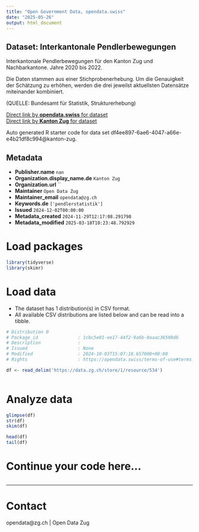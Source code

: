 ```yaml
---
title: "Open Government Data, opendata.swiss"
date: "2025-05-26"
output: html_document
---
```


## Dataset: Interkantonale Pendlerbewegungen

Interkantonale Pendlerbewegungen für den Kanton Zug und Nachbarkantone. Jahre 2020 bis 2022.

Die Daten stammen aus einer Stichprobenerhebung. Um die Genauigkeit der Schätzung zu erhöhen, werden die drei jeweilst aktuellsten Datensätze miteinander kombiniert.

(QUELLE: Bundesamt für Statistik, Strukturerhebung)

[Direct link by **opendata.swiss** for dataset](https://opendata.swiss/de/dataset/interkantonale-pendlerbewegungen)<br>
[Direct link by **Kanton Zug** for dataset](https://www.zg.ch/behoerden/gesundheitsdirektion/statistikfachstelle/themen/11-mobilitaet-und-verkehr/pendlerstatistik)

Auto generated R starter code for data set df4ee897-6ae6-4047-a66e-e4b21df8c994@kanton-zug.

## Metadata

- **Publisher.name** `nan`
- **Organization.display_name.de** `Kanton Zug`
- **Organization.url** ``
- **Maintainer** `Open Data Zug`
- **Maintainer_email** `opendata@zg.ch`
- **Keywords.de** `['pendlerstatistik']`
- **Issued** `2024-12-02T00:00:00`
- **Metadata_created** `2024-11-29T12:17:08.291798`
- **Metadata_modified** `2025-03-18T10:23:48.792929`


# Load packages

```r

library(tidyverse)
library(skimr)

```

# Load data

-   The dataset has 1 distribution(s) in CSV format.
-   All available CSV distributions are listed below and can be read into a tibble.

```r

# Distribution 0
# Package_id               : 1cbc5e01-ee17-44f2-9a6b-0aaac36598d6
# Description              : 
# Issued                   : None
# Modified                 : 2024-10-03T15:07:18.657000+00:00
# Rights                   : https://opendata.swiss/terms-of-use#terms_by

df <- read_delim('https://data.zg.ch/store/1/resource/534')



```

# Analyze data

```r

glimpse(df)
str(df)
skim(df)

head(df)
tail(df)

```

# Continue your code here...

```r

```

------------------------------------------------------------------------

# Contact

opendata@zg.ch | Open Data Zug
